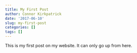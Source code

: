 ```yaml
---
title: My First Post
author: Connor Kirkpatrick
date: '2017-06-10'
slug: my-first-post
categories: []
tags: []
---
```



This is my first post on my website. It can only go up from here.